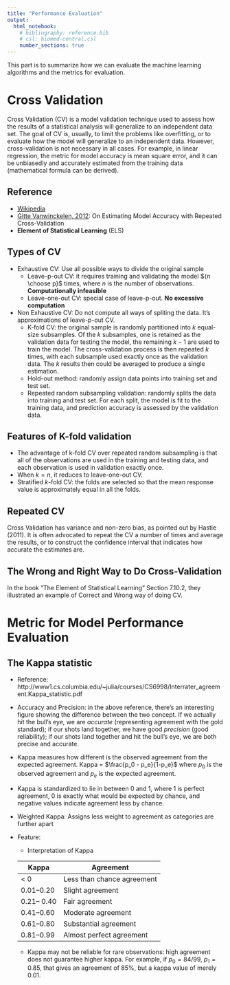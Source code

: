 ```yaml
---
title: "Performance Evaluation"
output: 
  html_notebook:
    # bibliography: reference.bib
    # csl: biomed-central.csl
    number_sections: true
---
```

  
This part is to summarize how we can evaluate the machine learning algorithms and the metrics for evaluation. 
  
# Cross Validation

Cross Validation (CV) is a model validation technique used to assess how the results of a statistical analysis will generalize to an independent data set. The goal of CV is, usually, to limit the problems like overfitting, or to evaluate how the model will generalize to an independent data. However, cross-validation is not necessary in all cases. For example, in linear regression, the metric for model accuracy is mean square error, and it can be unbiasedly and accurately estimated from the training data (mathematical formula can be derived). 

## Reference
  + [Wikipedia](https://en.wikipedia.org/wiki/Cross-validation_(statistics))
  + [Gitte Vanwinckelen, 2012](https://lirias.kuleuven.be/bitstream/123456789/346385/3/OnEstimatingModelAccuracy.pdf): On Estimating Model Accuracy with Repeated Cross-Validation
  + **Element of Statistical Learning** (ELS)

## Types of CV

  + Exhaustive CV: Use all possible ways to divide the original sample
    + Leave-p-out CV: it requires training and validating the model ${n \choose p}$ times, where $n$ is the number of observations.  **Computationally infeasible**
    + Leave-one-out CV: special case of leave-p-out. **No excessive computation**
    
  + Non Exhaustive CV: Do not compute all ways of spliting the data. It's approximations of leave-p-out CV.
    + K-fold CV: the original sample is randomly partitioned into $k$ equal-size subsamples. Of the $k$ subsamples, one is retained as the validation data for testing the model, the remaining $k-1$ are used to train the model. The cross-validation process is then repeated $k$ times, with each subsample used exactly once as the validation data. The $k$ results then could be averaged to produce a single estimation.
    + Hold-out method: randomly assign data points into training set and test set. 
    + Repeated random subsampling validation: randomly splits the data into training and test set. For each split, the model is fit to the training data, and prediction accuracy is assessed by the validation data. 
    
## Features of K-fold validation

  + The advantage of k-fold CV over repeated random subsampling is that all of the observations are used in the training and testing data, and each observation is used in validation exactly once.
  + When $k = n$, it reduces to leave-one-out CV. 
  + Stratified $k$-fold CV: the folds are selected so that the mean response value is approximately equal in all the folds.   
  
## Repeated CV 
  
  Cross Validation has variance and non-zero bias, as pointed out by Hastie (2011).  It is often advocated to repeat the CV a number of times and average the results, or to construct the confidence interval that indicates how accurate the estimates are.   

## The Wrong and Right Way to Do Cross-Validation
  
  In the book "The Element of Statistical Learning" Section 7.10.2, they illustrated an example of Correct and Wrong way of doing CV.
    
    
# Metric for Model Performance Evaluation

## The Kappa statistic 
    
  + Reference: http://www1.cs.columbia.edu/~julia/courses/CS6998/Interrater_agreement.Kappa_statistic.pdf
  + Accuracy and Precision: in the above reference, there's an interesting figure showing the difference between the two concept. If we actually hit the bull's eye, we are *accurate* (representing agreement with the gold standard); if our shots land together, we have good *precision* (good reliability); if our shots land together and hit the bull's eye, we are both precise and accurate. 
  + Kappa measures how different is the observed agreement from the expected agreement. Kappa = $\frac{p_0 - p_e}{1-p_e}$ where $p_0$ is the observed agreement and $p_e$ is the expected agreement.
  + Kappa is standardized to lie in between 0 and 1, where 1 is perfect agreement, 0 is exactly what would be expected by chance, and negative values indicate agreement less by chance.
  + Weighted Kappa: Assigns less weight to agreement as categories are further apart

  + Feature:
    +  Interpretation of Kappa
      
      Kappa   | Agreement 
      ----  |    ------
       < 0 | Less than chance agreement 
      0.01–0.20  | Slight agreement   
      0.21– 0.40 | Fair agreement    
      0.41–0.60  |Moderate agreement  
      0.61–0.80  |Substantial agreement  
      0.81–0.99  |Almost perfect agreement  

    + Kappa may not be reliable for rare observations: high agreement does not guarantee higher kappa. For example, if $p_0 = 84/99$, $p_1 = 0.85$,  that gives an agreement of 85\%, but a kappa value of merely 0.01. 
    

